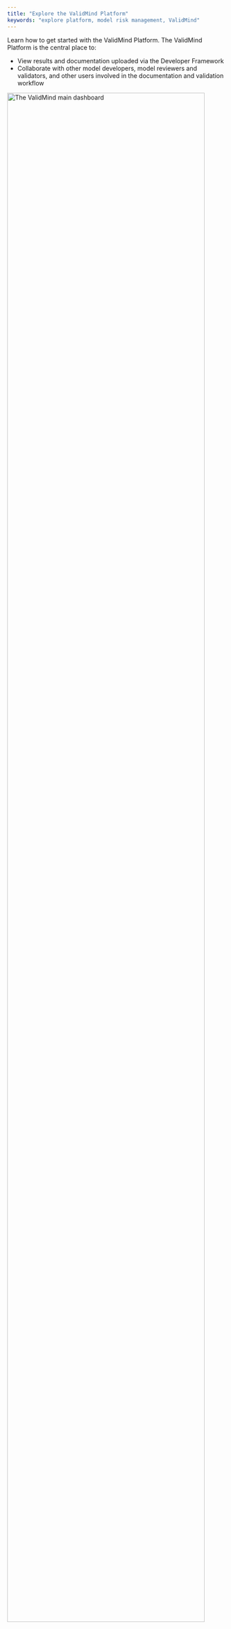 ```yaml
---
title: "Explore the ValidMind Platform"
keywords: "explore platform, model risk management, ValidMind"
---
```


Learn how to get started with the ValidMind Platform. The ValidMind Platform is the central place to: 

  - View results and documentation uploaded via the Developer Framework
  - Collaborate with other model developers, model reviewers and validators, and other users involved in the documentation and validation workflow

[![The ValidMind main dashboard](dashboard.png){width=95% fig-align="left" fig-alt="An image showing the ValidMind UI main dashboard"}]({{< var vm_ui >}})

## Explore how documentation and test results get uploaded 

These steps demonstrate how the Developer Framework and the ValidMind Platform work hand-in-hand by using an existing project that goes with our intro notebook.

1. [Log in to the ValidMind UI]({{< var vm_ui >}}).

2. From the side navigation, select **Model Inventory**.

3. Locate or search for the `Customer Churn Model` and select it.

   On the model details page that open, you can find important information about the model, such as:

    - The ID of the model and its specific use case
    - The owners, developers, validators, and business unit associated with the model
    - The risk tier and current version
    - And more

4. Scroll down to **Project History** and select the model.

   On the project details page that opens, you can see what is included, such as documentation, project findings, validation report, and more.

<!-- The Documentation page matters move this link and the one about reviewing documentation to the bottom --->
   
   For this Quickstart, we will focus on the Documentation section to show you how content from the Developer Framework gets uploaded into it. 

   Note that the model status is **In Documentation**. This is the status that a model starts in as part of a documentation project. You can click **See workflow** to look at what the full workflow is, from documentation, to validation, to review, and finally approval. 
    
5. Select **Documentation** > **2. Data preparation** > **2.1. Data description**. 

   ![The Data description page](data-description.png){width=95% fig-align="left" fig-alt="An image showing the data description page in the ValidMind UI"}

   This content is generated by the ValidMind Developer Framework and provides information about the dataset used, including histograms, information about dataset quality, and test results.

   Sections that need your attention get flagged with `Requires Attention`. These sections get flagged automatically by the Developer Framework whenever a test result is above a certain threshold.

6. Select **3. Model Development** and any of the subsection to see information that has been uploaded by the Developer Framework about:

   - Model training
   - Model evaluation
   - Model explainability and interpretability
   - Model diagnosis

The **Documentation Guidelines** in the **ValidMind Insights** right sidebar can tell you more about what these sections mean.

7. Finally, take a look at section **7. Ongoing Monitoring** as well. Sections like **7.1 Ongoing Monitoring Governance** are not generated by the Developer Framework, but they get added by the model developer in the Platform UI.

## Create a new documentation project

Next, let's learn how to create your own documentation project, which you can use to upload tests and documentation, and then add that to your own copy of the intro notebook you looked at earlier.

1. [Log in to the ValidMind UI]({{< var vm_ui >}}).
   
2. On the **Documentation Projects** page, click **Create new project**.
   
3. Select the right options in the form:

   - **Model**: `Customer Churn Model`
   - **Type**: `Initial validation` (selected automatically)
   - **Model Use Case**: `Attrition/Churn Management` (under `Marketing/Sales`)
   - **Project name**: Enter your preferred name

4. Click **Create Project**.

   ValidMind will create an empty documentation project associated with the customer churn model. 
   
   You can now access this project from the UI on the **Documentation Projects** page or by navigating to the relevant model details page in the **Model Inventory** page.

5. On the **Client Integration** page of the newly created project, locate the project identifier, API key and secret:
   
   - `api_host`: The location of the ValidMind API
   - `api_key`: The account API key
   - `api_secret`: The account secret key
   - `project`: The project identifier

<!--- TO DO --->
IMPORTANT USE COPY TO CLIPBOARD **Copy to Clipboard**

   The code snippet can be copied and pasted directly into your developer source code to integrate the ValidMind Developer Framework and to be able to upload to the ValidMind Platform or you can store it in a `.env` file and pass in the secrets via environment variables to follow security best practices

## Modify the Quickstart notebook to upload to your own project

6. Reopen the Quickstart notebook you looked at earlier: [![Open In Colab](https://colab.research.google.com/assets/colab-badge.svg)](https://colab.research.google.com/drive/1NLtjCFUZV2I_ttGUkiAL9uwGZK_SGUlw?usp=share_link)
  
   If you recall, Google Colaboratory (Colab) is a cloud environment that lets you work with Jupyter notebooks for free.

7. In Colab, click **File** > **Save a copy in Drive** > make your own copy in Google Drive so that you can modify the notebook. Alternatively, you can download the notebook source and work with it in your own developer environment.

8. Install the ValidMind Python library so that you can run your notebook:

   a. Locate the top of the **Initializing the ValidMind Client Library** cell and click the **+ Code** button when it appears. 
   b. Enter `!pip install validmind` into the new cell. 

9 In the Quickstart notebook, replace the `vm.init()` lines that look like the following with your own client integration information from the earlier step when you created your new project:

   [![The Quickstart notebook in Colab](google-colab-secrets.png){width=95% fig-align="left" fig-alt="The Quickstart notebook in Colab with the section showing that you need to replace"}]({{< var vm_ui >}})

9. From the **Runtime** drop-down menu at the top, select **Run all**.
   
   The Quickstart notebook will install the ValidMind library and then prompt you to restart the runtime.

10. From the **Runtime** drop-down menu, select **Restart and run all**.

The Quickstart notebook will install the ValidMind library and then run the notebook with your own project's credentials, connecting to the ValidMind Platform. 

You can now switch back to the Platform UI and view the documentation that has been uploaded by the Developer Framework. 
## What's next

Ready to use ValidMind for production with your own use cases? [Follow our how-to guides](guide.qmd).

## Related topics

- [Introduction to the ValidMind Developer Framework](developer-framework-introduction.qmd). 
- [Review and comment on documentation projects](review-documentation-project.qmd)
